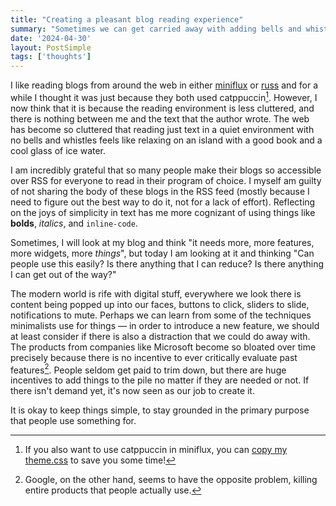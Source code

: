 ```yaml
---
title: "Creating a pleasant blog reading experience"
summary: "Sometimes we can get carried away with adding bells and whistles to websites thinking it somehow makes things better. At the end of the day, design should conform to purpose."
date: '2024-04-30'
layout: PostSimple
tags: ['thoughts']
---
```


I like reading blogs from around the web in either [miniflux](https://miniflux.app) or [russ](https://github.com/ckampfe/russ) and for a while I thought it was just because they both used catppuccin[^1]. However, I now think that it is because the reading environment is less cluttered, and there is nothing between me and the text that the author wrote. The web has become so cluttered that reading just text in a quiet environment with no bells and whistles feels like relaxing on an island with a good book and a cool glass of ice water.

I am incredibly grateful that so many people make their blogs so accessible over RSS for everyone to read in their program of choice. I myself am guilty of not sharing the body of these blogs in the RSS feed (mostly because I need to figure out the best way to do it, not for a lack of effort). Reflecting on the joys of simplicity in text has me more cognizant of using things like **bolds**, *italics*, and `inline-code`.

Sometimes, I will look at my blog and think "it needs more, more features, more widgets, more *things*", but today I am looking at it and thinking "Can people use this easily? Is there anything that I can reduce? Is there anything I can get out of the way?"

The modern world is rife with digital stuff, everywhere we look there is content being popped up into our faces, buttons to click, sliders to slide, notifications to mute. Perhaps we can learn from some of the techniques minimalists use for things — in order to introduce a new feature, we should at least consider if there is also a distraction that we could do away with. The products from companies like Microsoft become so bloated over time precisely because there is no incentive to ever critically evaluate past features[^2]. People seldom get paid to trim down, but there are huge incentives to add things to the pile no matter if they are needed or not. If there isn't demand yet, it's now seen as our job to create it.

It is okay to keep things simple, to stay grounded in the primary purpose that people use something for. 

[^1]: If you also want to use catppuccin in miniflux, you can [copy my theme.css](https://github.com/mark-pitblado/miniflux-catppuccin) to save you some time!
[^2]: Google, on the other hand, seems to have the opposite problem, killing entire products that people actually use. 
